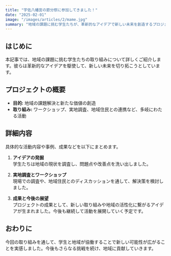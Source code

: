 ```yaml
---
title: "宇佐八幡宮の節分祭に参加してきました！"
date: "2025-02-01"
image: "/images/articles/2/mame.jpg"
summary: "地域の課題に挑む学生たちが、革新的なアイデアで新しい未来を創造するプロジェクトをレポート。"
---
```


## はじめに

本記事では、地域の課題に挑む学生たちの取り組みについて詳しくご紹介します。彼らは革新的なアイデアを駆使して、新しい未来を切り拓こうとしています。

## プロジェクトの概要

- **目的:** 地域の課題解決と新たな価値の創造
- **取り組み:** ワークショップ、実地調査、地域住民との連携など、多岐にわたる活動

## 詳細内容

具体的な活動内容や事例、成果などを以下にまとめます。

1. **アイデアの発掘**  
   学生たちは地域の現状を調査し、問題点や改善点を洗い出しました。

2. **実地調査とワークショップ**  
   現場での調査や、地域住民とのディスカッションを通して、解決策を検討しました。

3. **成果と今後の展望**  
   プロジェクトの成果として、新しい取り組みや地域の活性化に繋がるアイデアが生まれました。今後も継続して活動を展開していく予定です。

## おわりに

今回の取り組みを通して、学生と地域が協働することで新しい可能性が広がることを実感しました。今後もさらなる挑戦を続け、地域に貢献していきます。
